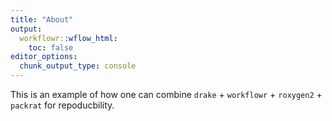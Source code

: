 ```yaml
---
title: "About"
output:
  workflowr::wflow_html:
    toc: false
editor_options:
  chunk_output_type: console
---
```


This is an example of how one can combine `drake` + `workflowr` + `roxygen2` + `packrat` for repoducbility. 

